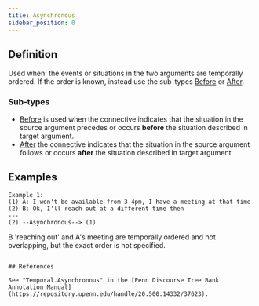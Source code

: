 ```yaml
---
title: Asynchronous
sidebar_position: 0
---
```


## Definition

Used when: the events or situations in the two arguments are temporally ordered. If the order is known,
instead use the sub-types [Before](./before.mdx) or [After](./after.mdx).

### Sub-types
- [Before](./before.mdx) is used when the connective indicates that the situation in the source argument precedes or occurs **before** the situation described in target argument.
- [After](./after.mdx) the connective indicates that the situation in the source argument follows or occurs **after** the situation described in target argument.

## Examples

```
Example 1:
(1) A: I won't be available from 3-4pm, I have a meeting at that time
(2) B: Ok, I'll reach out at a different time then
---
(2) --Asynchronous--> (1)
```

B 'reaching out' and A's meeting are temporally ordered and not overlapping, but the exact order is not specified.

```

## References

See "Temporal.Asynchronous" in the [Penn Discourse Tree Bank Annotation Manual](https://repository.upenn.edu/handle/20.500.14332/37623).
